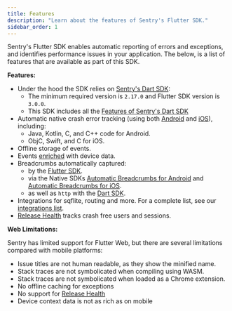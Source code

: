 ```yaml
---
title: Features
description: "Learn about the features of Sentry's Flutter SDK."
sidebar_order: 1
---
```


Sentry's Flutter SDK enables automatic reporting of errors and exceptions, and identifies performance issues in your application. The below, is a list of features that are available as part of this SDK.

**Features:**

- Under the hood the SDK relies on [Sentry's Dart SDK](/platforms/dart/):
    - The minimum required version is `2.17.0` and Flutter SDK version is `3.0.0`.
    - This SDK includes all the [Features of Sentry's Dart SDK](/platforms/dart/features/)
- Automatic native crash error tracking (using both [Android](/platforms/android/) and [iOS](/platforms/apple/)), including:
    - Java, Kotlin, C, and C++ code for Android.
    - ObjC, Swift, and C for iOS.
- Offline storage of events.
- Events [enriched](/platforms/flutter/enriching-events/context/) with device data.
- Breadcrumbs automatically captured:
    - by the [Flutter SDK](/platforms/flutter/enriching-events/breadcrumbs/#automatic-breadcrumbs).
    - via the Native SDKs [Automatic Breadcrumbs for Android](/platforms/android/enriching-events/breadcrumbs/#automatic-breadcrumbs) and [Automatic Breadcrumbs for iOS](/platforms/apple/usage/#sentryautobreadcrumbtrackingintegration).
    - as well as `http` with the [Dart SDK](/platforms/dart/).
- Integrations for sqflite, routing and more. For a complete list, see our [integrations list](/platforms/flutter/integrations/).
- [Release Health](/product/releases/health/) tracks crash free users and sessions.

**Web Limitations:**

Sentry has limited support for Flutter Web, but there are several limitations compared with mobile platforms:

- Issue titles are not human readable, as they show the minified name.
- Stack traces are not symbolicated when compiling using WASM.
- Stack traces are not symbolicated when loaded as a Chrome extension.
- No offline caching for exceptions
- No support for [Release Health](/product/releases/health/)
- Device context data is not as rich as on mobile
